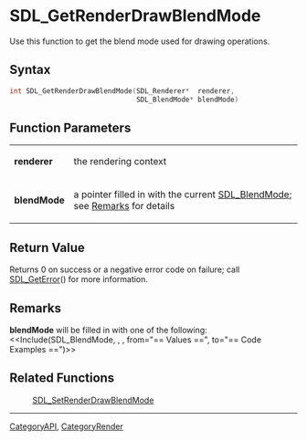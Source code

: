 
= SDL_GetRenderDrawBlendMode =
Use this function to get the blend mode used for drawing operations.


== Syntax ==
<syntaxhighlight lang='c++'>
int SDL_GetRenderDrawBlendMode(SDL_Renderer*  renderer,
                               SDL_BlendMode* blendMode)
</syntaxhighlight>

== Function Parameters ==
{|
|'''renderer'''
|the rendering context
|-
|'''blendMode'''
|a pointer filled in with the current [[SDL_BlendMode]]; see [[#blendMode|Remarks]] for details
|}

== Return Value ==
Returns 0 on success or a negative error code on failure; call [[SDL_GetError]]() for more information.

== Remarks ==
<span id="blendMode"></span> '''blendMode''' will be filled in with one of the following: <<Include(SDL_BlendMode, , , from="== Values ==", to="== Code Examples ==")>>

== Related Functions ==
:[[SDL_SetRenderDrawBlendMode]]

----
[[CategoryAPI]], [[CategoryRender]]
